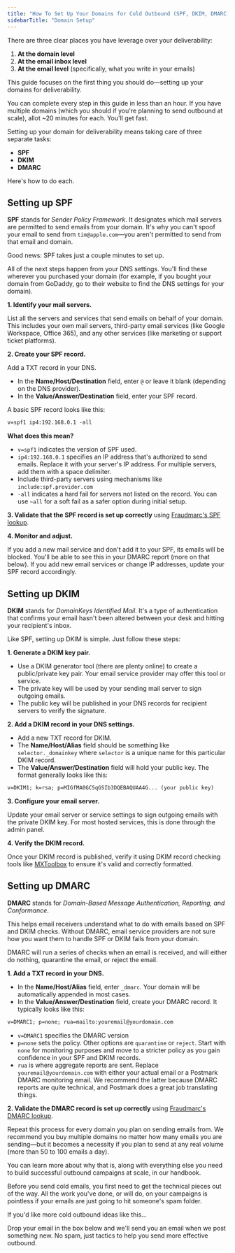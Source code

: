 ```yaml
---
title: "How To Set Up Your Domains for Cold Outbound (SPF, DKIM, DMARC)"
sidebarTitle: "Domain Setup"
---
```




There are three clear places you have leverage over your deliverability:

1. **At the domain level**
2. **At the email inbox level**
3. **At the email level** (specifically, what you write in your emails)

This guide focuses on the first thing you should do—setting up your domains for deliverability.

You can complete every step in this guide in less than an hour. If you have multiple domains (which you should if you're planning to send outbound at scale), allot ~20 minutes for each. You'll get fast.

Setting up your domain for deliverability means taking care of three separate tasks:

- **SPF**
- **DKIM**
- **DMARC**

Here's how to do each.

## Setting up SPF

**SPF** stands for *Sender Policy Framework*. It designates which mail servers are permitted to send emails from your domain. It's why you can't spoof your email to send from `tim@apple.com`—you aren't permitted to send from that email and domain.

Good news: SPF takes just a couple minutes to set up.

All of the next steps happen from your DNS settings. You'll find these wherever you purchased your domain (for example, if you bought your domain from GoDaddy, go to their website to find the DNS settings for your domain).

**1. Identify your mail servers.**

List all the servers and services that send emails on behalf of your domain. This includes your own mail servers, third-party email services (like Google Workspace, Office 365), and any other services (like marketing or support ticket platforms).

**2. Create your SPF record.**

Add a TXT record in your DNS.

- In the **Name/Host/Destination** field, enter `@` or leave it blank (depending on the DNS provider).
- In the **Value/Answer/Destination** field, enter your SPF record.

A basic SPF record looks like this:

```txt
v=spf1 ip4:192.168.0.1 -all
```

**What does this mean?**

- `v=spf1` indicates the version of SPF used.
- `ip4:192.168.0.1` specifies an IP address that's authorized to send emails. Replace it with your server's IP address. For multiple servers, add them with a space delimiter.
- Include third-party servers using mechanisms like `include:spf.provider.com`
- `-all` indicates a hard fail for servers not listed on the record. You can use `~all` for a soft fail as a safer option during initial setup.

**3. Validate that the SPF record is set up correctly** using [Fraudmarc's SPF lookup](https://fraudmarc.com/spf-record-check).

**4. Monitor and adjust.**

If you add a new mail service and don't add it to your SPF, its emails will be blocked. You'll be able to see this in your DMARC report (more on that below). If you add new email services or change IP addresses, update your SPF record accordingly.

## Setting up DKIM

**DKIM** stands for *DomainKeys Identified Mail*. It's a type of authentication that confirms your email hasn't been altered between your desk and hitting your recipient's inbox.

Like SPF, setting up DKIM is simple. Just follow these steps:

**1. Generate a DKIM key pair.**

- Use a DKIM generator tool (there are plenty online) to create a public/private key pair. Your email service provider may offer this tool or service.
- The private key will be used by your sending mail server to sign outgoing emails.
- The public key will be published in your DNS records for recipient servers to verify the signature.

**2. Add a DKIM record in your DNS settings.**

- Add a new TXT record for DKIM.
- The **Name/Host/Alias** field should be something like `selector._domainkey` where `selector` is a unique name for this particular DKIM record.
- The **Value/Answer/Destination** field will hold your public key. The format generally looks like this:

```txt
v=DKIM1; k=rsa; p=MIGfMA0GCSqGSIb3DQEBAQUAA4G... (your public key)
```

**3. Configure your email server.**

Update your email server or service settings to sign outgoing emails with the private DKIM key. For most hosted services, this is done through the admin panel.

**4. Verify the DKIM record.**

Once your DKIM record is published, verify it using DKIM record checking tools like [MXToolbox](https://mxtoolbox.com) to ensure it's valid and correctly formatted.

## Setting up DMARC

**DMARC** stands for *Domain-Based Message Authentication, Reporting, and Conformance*.

This helps email receivers understand what to do with emails based on SPF and DKIM checks. Without DMARC, email service providers are not sure how you want them to handle SPF or DKIM fails from your domain.

DMARC will run a series of checks when an email is received, and will either do nothing, quarantine the email, or reject the email.

**1. Add a TXT record in your DNS.**

- In the **Name/Host/Alias** field, enter `_dmarc`. Your domain will be automatically appended in most cases.
- In the **Value/Answer/Destination** field, create your DMARC record. It typically looks like this:

```txt
v=DMARC1; p=none; rua=mailto:youremail@yourdomain.com
```

- `v=DMARC1` specifies the DMARC version
- `p=none` sets the policy. Other options are `quarantine` or `reject`. Start with `none` for monitoring purposes and move to a stricter policy as you gain confidence in your SPF and DKIM records.
- `rua` is where aggregate reports are sent. Replace `youremail@yourdomain.com` with either your actual email or a Postmark DMARC monitoring email. We recommend the latter because DMARC reports are quite technical, and Postmark does a great job translating things.

**2. Validate the DMARC record is set up correctly** using [Fraudmarc's DMARC lookup](https://fraudmarc.com/dmarc-check).

Repeat this process for every domain you plan on sending emails from. We recommend you buy multiple domains no matter how many emails you are sending—but it becomes a necessity if you plan to send at any real volume (more than 50 to 100 emails a day).

You can learn more about why that is, along with everything else you need to build successful outbound campaigns at scale, in our handbook.

Before you send cold emails, you first need to get the technical pieces out of the way. All the work you've done, or will do, on your campaigns is pointless if your emails are just going to hit someone's spam folder.

If you'd like more cold outbound ideas like this...

Drop your email in the box below and we'll send you an email when we post something new. No spam, just tactics to help you send more effective outbound.

<Newsletter />